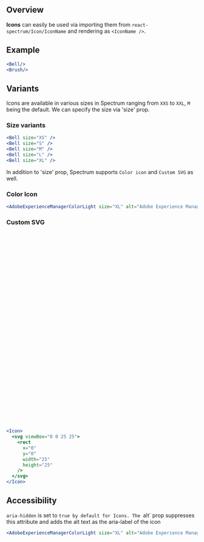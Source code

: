 
## Overview

**Icons** can easily be used via importing them from `react-spectrum/Icon/IconName` and rendering as `<IconName />`.

## Example

<Bell/>
<Brush/>

```jsx
<Bell/>
<Brush/>
```

## Variants

Icons are available in various sizes in Spectrum ranging from `XXS` to `XXL`, `M` being the default. We can specify the size via 'size' prop.

### Size variants

<Bell size="XS" />
<Bell size="S" />
<Bell size="M" />
<Bell size="L" />
<Bell size="XL" />

```jsx
<Bell size="XS" />
<Bell size="S" />
<Bell size="M" />
<Bell size="L" />
<Bell size="XL" />
```

In addition to 'size' prop, Spectrum supports `Color icon` and `Custom SVG` as well.

### Color Icon

<AdobeExperienceManagerColorLight size="XL" alt="Adobe Experience Manager" />

```jsx
<AdobeExperienceManagerColorLight size="XL" alt="Adobe Experience Manager" />
```

### Custom SVG

<Icon>
<svg viewBox="0 0 25 25">
<rect
  x="0"
  y="0"
  width="25"
  height="25"
/>
</svg>
</Icon>

```jsx
<Icon>
  <svg viewBox="0 0 25 25">
    <rect
      x="0"
      y="0"
      width="25"
      height="25"
    />
  </svg>
</Icon>
```

## Accessibility

`aria-hidden` is set to `true by default for Icons. The `alt` prop suppresses this attribute and adds the alt text as the aria-label of the icon

<AdobeExperienceManagerColorLight size="XL" alt="Adobe Experience Manager" />

```jsx
<AdobeExperienceManagerColorLight size="XL" alt="Adobe Experience Manager" />
```
